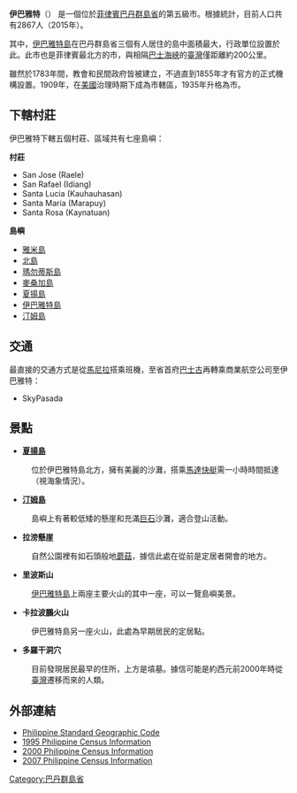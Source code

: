 {{Infobox settlement
<!-- See Template:Infobox settlement for additional fields and descriptions -->
| name                    = 伊巴雅特
| native_name             = ''Bayan ng Itbayat''
| native_name_lang        = fil<!-- ISO 639-2 code -->
| official_name           = 伊巴雅特市
| settlement_type         = 市
| image_skyline           = 
| image_caption           = 
| image_flag              = 
| image_seal              = 
| nickname                = 
| motto                   = 
| image_map               = Ph_locator_batanes_itbayat.png
| map_caption             = 巴丹群島省地圖中伊巴雅特的位置
| pushpin_map             = Philippines
| pushpin_label_position  = bottom
| pushpin_map_caption     = 菲律賓地圖中伊巴雅特的位置
| latd  = 20 |latm  = 47 |lats  =  |latNS  = N
| longd = 121|longm = 51|longs = |longEW = E 
| coordinates_type        = region:PH_type:city
| coordinates_display     = title
| coordinates_footnotes   = 
| subdivision_type        = [[世界地理索引|國家]]
| subdivision_name        = {{flag|Philippines}}
| subdivision_type1       = [[菲律賓政區|區域]]
| subdivision_name1       = [[卡加延河谷|卡加延河谷 (第二區)]]
| subdivision_type2       = [[菲律賓省份列表|省]]
| subdivision_name2       = [[巴丹群島省|巴丹群島省]]
| subdivision_type3       = 地區
| subdivision_name3       = 隆區 (Lone District)
| established_title       = 建立
| established_date        = 1935
| parts_type              = 村
| parts_style             = para
| p1                      = 6
| leader_party            = 
| leader_title            = [[市長|市長]]
| leader_name             = Romy Gonzales
| area_footnotes          = 
| area_total_km2          = 83.13
| elevation_footnotes     = 
| elevation_m             = 
| elevation_ft            = 
| population_footnotes    = 
| population_total        = 3069
| population_as_of        = 2007
| population_density_km2  = auto
| population_demonym      = 
| population_note         = 
| timezone1               = [[菲律賓標準時間|PST]]
| utc_offset1             = +8
| postal_code_type        = ZIP碼
| postal_code             = 3905
| area_code_type          = 撥號碼
| area_code               = 
| blank_name_sec1         = 收入層級
| blank_info_sec1         = 第5級
| website                 = 
| footnotes               = 
}}
'''伊巴雅特'''（{{lang-en|Itbayat}}） 是一個位於[[菲律賓|菲律賓]][[巴丹群島省|巴丹群島省]]的第五級市。根據統計，目前人口共有2867人（2015年）。

其中，[[伊巴雅特島|伊巴雅特島]]在巴丹群島省三個有人居住的島中面積最大，行政單位設置於此。此市也是菲律賓最北方的市，與相隔[[巴士海峽|巴士海峽]]的[[臺灣|臺灣]]僅距離約200公里。

雖然於1783年間，教會和民間政府皆被建立，不過直到1855年才有官方的正式機構設置。1909年，在[[美國|美國]]治理時期下成為市轄區，1935年升格為市。

== 下轄村莊 ==
伊巴雅特下轄五個村莊、區域共有七座島嶼：

'''村莊'''
* San Jose (Raele)
* San Rafael (Idiang)
* Santa Lucia (Kauhauhasan)
* Santa Maria (Marapuy)
* Santa Rosa (Kaynatuan)

'''島嶼'''
* [[雅米島|雅米島]]
* [[北島_(菲律賓)|北島]]
* [[瑪勿蒂斯島|瑪勿蒂斯島]]
* [[麥桑加島|麥桑加島]]
* [[夏揚島|夏揚島]]
* [[伊巴雅特島|伊巴雅特島]]
* [[汀姆島|汀姆島]]

== 交通 ==
最直接的交通方式是從[[馬尼拉|馬尼拉]]搭乘班機，至省首府[[巴士古|巴士古]]再轉乘商業航空公司至伊巴雅特：

* SkyPasada

== 景點 ==
*'''[[夏揚島|夏揚島]]'''
: 位於伊巴雅特島北方，擁有美麗的沙灘，搭乘[[馬達快艇|馬達快艇]]需一小時時間抵達（視海象情況）。

*'''[[汀姆島|汀姆島]]'''
: 島嶼上有著較低矮的懸崖和充滿[[巨石|巨石]]沙灘，適合登山活動。

*'''拉滂懸崖'''
:自然公園裡有如石頭般地[[蘑菇|蘑菇]]，據信此處在從前是定居者開會的地方。

*'''里波斯山'''
:[[伊巴雅特島|伊巴雅特島]]上兩座主要火山的其中一座，可以一覽島嶼美景。

*'''卡拉波鵬火山''' 
:伊巴雅特島另一座火山，此處為早期居民的定居點。

*'''多羅干洞穴'''
:目前發現居民最早的住所，上方是墳墓。據信可能是約西元前2000年時從[[臺灣|臺灣]]遷移而來的人類。

== 外部連結 ==
*[https://web.archive.org/web/20120413163013/http://www.nscb.gov.ph/activestats/psgc/default.asp Philippine Standard Geographic Code]
*[https://web.archive.org/web/20110624033814/http://www.census.gov.ph/data/sectordata/pop0.html 1995 Philippine Census Information]
*[https://web.archive.org/web/20100130095048/http://www.census.gov.ph/census2000/index.html 2000 Philippine Census Information]
*[https://web.archive.org/web/20081120024509/http://www.census.gov.ph/data/census2007/index.html 2007 Philippine Census Information]

{{Batanes}}

[[Category:巴丹群島省|Category:巴丹群島省]]
